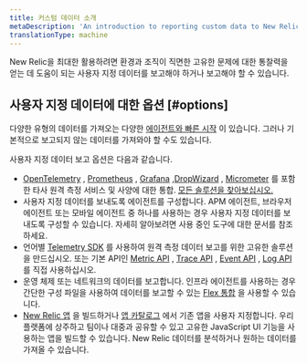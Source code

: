 ```yaml
---
title: 커스텀 데이터 소개
metaDescription: 'An introduction to reporting custom data to New Relic: why you''d want to do that, and how to start.'
translationType: machine
---
```


New Relic을 최대한 활용하려면 환경과 조직이 직면한 고유한 문제에 대한 통찰력을 얻는 데 도움이 되는 사용자 지정 데이터를 보고해야 하거나 보고해야 할 수 있습니다.

## 사용자 지정 데이터에 대한 옵션 [#options]

다양한 유형의 데이터를 가져오는 다양한 [에이전트와 빠른 시작](https://newrelic.com/instant-observability) 이 있습니다. 그러나 기본적으로 보고되지 않는 데이터를 가져와야 할 수도 있습니다.

사용자 지정 데이터 보고 옵션은 다음과 같습니다.

* [OpenTelemetry](/docs/more-integrations/open-source-telemetry-integrations/opentelemetry/introduction-opentelemetry-new-relic) , [Prometheus](/docs/infrastructure/prometheus-integrations/get-started/send-prometheus-metric-data-new-relic) , [Grafana](/docs/more-integrations/grafana-integrations/get-started/grafana-support-prometheus-promql) ,[DropWizard](/docs/more-integrations/open-source-telemetry-integrations/dropwizard/dropwizard-reporter) , [Micrometer](/docs/more-integrations/open-source-telemetry-integrations/micrometer/micrometer-metrics-registry) 를 포함한 타사 원격 측정 서비스 및 사양에 대한 통합. [모든 솔루션을 찾아보십시오.](https://newrelic.com/instant-observability)
* 사용자 지정 데이터를 보내도록 에이전트를 구성합니다. APM 에이전트, 브라우저 에이전트 또는 모바일 에이전트 중 하나를 사용하는 경우 사용자 지정 데이터를 보내도록 구성할 수 있습니다. 자세히 알아보려면 사용 중인 도구에 대한 문서를 참조하세요.
* 언어별 [Telemetry SDK](/docs/telemetry-data-platform/ingest-manage-data/ingest-apis/telemetry-sdks-report-custom-telemetry-data) 를 사용하여 원격 측정 데이터 보고를 위한 고유한 솔루션을 만드십시오. 또는 기본 API인 [Metric API](/docs/telemetry-data-platform/ingest-manage-data/ingest-apis/introduction-metric-api) , [Trace API](/docs/distributed-tracing/trace-api/introduction-trace-api) , [Event API](/docs/telemetry-data-platform/ingest-manage-data/ingest-apis/introduction-event-api) , [Log API](/docs/logs/log-management/log-api/introduction-log-api) 를 직접 사용하십시오.
* 운영 체제 또는 네트워크의 데이터를 보고합니다. 인프라 에이전트를 사용하는 경우 간단한 구성 파일을 사용하여 데이터를 보고할 수 있는 [Flex 통합](/docs/integrations/host-integrations/host-integrations-list/flex-integration-tool-build-your-own-integration) 을 사용할 수 있습니다.
* [New Relic 앱](/docs/new-relic-one/use-new-relic-one/build-new-relic-one/new-relic-one-build-your-own-custom-new-relic-one-application) 을 빌드하거나 [앱 카탈로그](https://opensource.newrelic.com/nerdpacks) 에서 기존 앱을 사용자 지정합니다. 우리 플랫폼에 상주하고 팀이나 대중과 공유할 수 있고 고유한 JavaScript UI 기능을 사용하는 앱을 빌드할 수 있습니다. New Relic 데이터를 분석하거나 원하는 데이터를 가져올 수 있습니다.